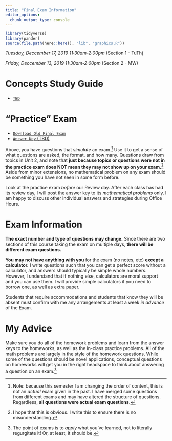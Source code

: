 ```yaml
---
title: "Final Exam Information"
editor_options: 
  chunk_output_type: console
---
```


```r
library(tidyverse)
library(pander)
source(file.path(here::here(), "lib", "graphics.R"))
```


*Tuesday, Deccember 17, 2019 11:30am-2:00pm* (Section 1 - TuTh)

*Friday, Deccember 13, 2019 11:30am-2:00pm* (Section 2 - MW)

# Concepts Study Guide

- [<i class="fas fa-file-pdf"></i> `TBD`](/oldexams/exam_2_study_guide.pdf)

# "Practice" Exam

- [<i class="fas fa-file-pdf"></i> `Download Old Final Exam`](/oldexams/Exam3.pdf)
- [<i class="far fa-life-ring"></i> `Answer Key ` (TBD)](/oldexams/Exam3_problem_answers.pdf)

Above, you have questions that *simulate* an exam.^[Note: because this semester I am changing the order of content, this is not an *actual* exam given in the past. I have merged some questions from different exams and may have altered the structure of questions. Regardless, **all questions were actual exam questions.**] Use it to get a sense of what questions are asked, the format, and how many. Questions draw from topics in Unit 2, and note that **just because topics or questions were not in the practice exam does NOT mean they may not show up on your exam.**^[I hope that this is obvious. I write this to ensure there is no misunderstanding.] Aside from minor extensions, no mathematical problem on any exam should be something you have not seen in some form before.

Look at the practice exam *before* our Review day. After each class has had its review day, I will post the answer key to its *mathematical problems* only. I am happy to discuss other individual answers and strategies during Office Hours.

# Exam Information

**The exact number and type of questions may change.** Since there are two sections of this course taking the exam on multiple days, **there will be different exam questions.**

**You may not have anything with you** for the exam (no notes, etc) **except a calculator.** I write questions such that you can get a perfect score without a calculator, and answers should typically be simple whole numbers. However, I understand that if nothing else, calculators are moral support and you can use them. I will provide simple calculators if you need to borrow one, as well as extra paper. 

Students that require accommodations and students that know they will be absent must confirm with me any arrangements at least a week *in advance* of the Exam.

# My Advice

Make sure you do all of the homework problems and learn from the answer keys to the homeworks, as well as the in-class practice problems. All of the math problems are largely in the style of the homework questions. While some of the questions should be novel applications, conceptual questions on homeworks will get you in the right headspace to think about answering a question on an exam.^[The point of exams is to *apply* what you've learned, not to literally regurgitate it! Or, at least, it should be.]